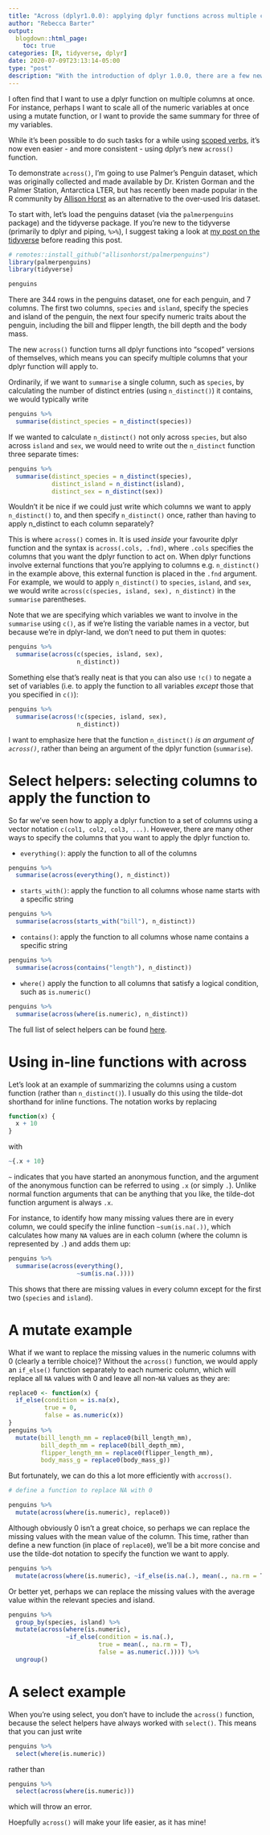 ```yaml
---
title: "Across (dplyr1.0.0): applying dplyr functions across multiple columns"
author: "Rebecca Barter"
output:
  blogdown::html_page:
    toc: true
categories: [R, tidyverse, dplyr]
date: 2020-07-09T23:13:14-05:00
type: "post" 
description: "With the introduction of dplyr 1.0.0, there are a few new features: the biggest of which is across() which supersedes the scoped versions of dplyr functions." 
---
```


I often find that I want to use a dplyr function on multiple columns at once. For instance, perhaps I want to scale all of the numeric variables at once using a mutate function, or I want to provide the same summary for three of my variables.

While it's been possible to do such tasks for a while using [scoped verbs](http://www.rebeccabarter.com/blog/2019-01-23_scoped-verbs/), it's now even easier - and more consistent - using dplyr's new `across()` function.


To demonstrate `across()`, I'm going to use Palmer's Penguin dataset, which was originally collected and made available by Dr. Kristen Gorman and the Palmer Station, Antarctica LTER, but has recently been made popular in the R community by [Allison Horst](https://twitter.com/allison_horst) as an alternative to the over-used Iris dataset.

To start with, let's load the penguins dataset (via the `palmerpenguins` package) and the tidyverse package. If you're new to the tidyverse (primarily to dplyr and piping, `%>%`), I suggest taking a look at [my post on the tidyverse](http://www.rebeccabarter.com/blog/2019-08-05_base_r_to_tidyverse/) before reading this post.

```r
# remotes::install_github("allisonhorst/palmerpenguins")
library(palmerpenguins)
library(tidyverse)
```


```r
penguins
```

There are 344 rows in the penguins dataset, one for each penguin, and 7 columns. The first two columns, `species` and `island`, specify the species and island of the penguin, the next four specify numeric traits about the penguin, including the bill and flipper length, the bill depth and the body mass.


The new `across()` function turns all dplyr functions into "scoped" versions of themselves, which means you can specify multiple columns that your dplyr function will apply to.

Ordinarily, if we want to `summarise` a single column, such as `species`, by calculating the number of distinct entries (using `n_distinct()`) it contains, we would typically write

```r
penguins %>%
  summarise(distinct_species = n_distinct(species))
```

If we wanted to calculate `n_distinct()` not only across `species`, but also across `island` and `sex`, we would need to write out the `n_distinct` function three separate times:


```r
penguins %>%
  summarise(distinct_species = n_distinct(species),
            distinct_island = n_distinct(island),
            distinct_sex = n_distinct(sex))
```

Wouldn't it be nice if we could just write which columns we want to apply `n_distinct()` to, and then specify `n_distinct()` once, rather than having to apply n_distinct to each column separately? 

This is where `across()` comes in. It is used *inside* your favourite dplyr function and the syntax is `across(.cols, .fnd)`, where `.cols` specifies the columns that you want the dplyr function to act on. When dplyr functions involve external functions that you're applying to columns e.g. `n_distinct()` in the example above, this external function is placed in the `.fnd` argument. For example, we would to apply `n_distinct()` to `species`, `island`, and `sex`, we would write `across(c(species, island, sex), n_distinct)` in the `summarise` parentheses.


Note that we are specifying which variables we want to involve in the `summarise` using `c()`, as if we're listing the variable names in a vector, but because we're in dplyr-land, we don't need to put them in quotes:

```r
penguins %>%
  summarise(across(c(species, island, sex), 
                   n_distinct))
```

Something else that's really neat is that you can also use `!c()` to negate a set of variables (i.e. to apply the function to all variables *except* those that you specified in `c()`):


```r
penguins %>%
  summarise(across(!c(species, island, sex), 
                   n_distinct))
```


I want to emphasize here that the function `n_distinct()` *is an argument of `across()`*, rather than being an argument of the dplyr function (`summarise`).


# Select helpers: selecting columns to apply the function to

So far we've seen how to apply a dplyr function to a set of columns using a vector notation `c(col1, col2, col3, ...)`. However, there are many other ways to specify the columns that you want to apply the dplyr function to.


- `everything()`: apply the function to all of the columns


```r
penguins %>%
  summarise(across(everything(), n_distinct))
```


- `starts_with()`: apply the function to all columns whose name starts with a specific string


```r
penguins %>%
  summarise(across(starts_with("bill"), n_distinct))
```


- `contains()`: apply the function to all columns whose name contains a specific string

```r
penguins %>%
  summarise(across(contains("length"), n_distinct))
```

- `where()` apply the function to all columns that satisfy a logical condition, such as `is.numeric()`

```r
penguins %>%
  summarise(across(where(is.numeric), n_distinct))
```


The full list of select helpers can be found [here](https://dplyr.tidyverse.org/reference/select.html).



# Using in-line functions with across

Let's look at an example of summarizing the columns using a custom function (rather than `n_distinct()`). I usually do this using the tilde-dot shorthand for inline functions. The notation works by replacing

```r
function(x) {
  x + 10
}
```

with 

```r
~{.x + 10}
```

`~` indicates that you have started an anonymous function, and the argument of the anonymous function can be referred to using `.x` (or simply `.`). Unlike normal function arguments that can be anything that you like, the tilde-dot function argument is always `.x`.

For instance, to identify how many missing values there are in every column, we could specify the inline function `~sum(is.na(.))`, which calculates how many `NA` values are in each column (where the column is represented by `.`) and adds them up:

```r
penguins %>%
  summarise(across(everything(), 
                   ~sum(is.na(.))))
```


This shows that there are missing values in every column except for the first two (`species` and `island`).


# A mutate example

What if we want to replace the missing values in the numeric columns with 0 (clearly a terrible choice)? Without the `across()` function, we would apply an `if_else()` function separately to each numeric column, which will replace all `NA` values with 0 and leave all non-`NA` values as they are:

```r
replace0 <- function(x) {
  if_else(condition = is.na(x), 
          true = 0, 
          false = as.numeric(x))
}
penguins %>%
  mutate(bill_length_mm = replace0(bill_length_mm),
         bill_depth_mm = replace0(bill_depth_mm),
         flipper_length_mm = replace0(flipper_length_mm),
         body_mass_g = replace0(body_mass_g))
```


But fortunately, we can do this a lot more efficiently with `accross()`.



```r
# define a function to replace NA with 0

penguins %>%
  mutate(across(where(is.numeric), replace0))
```


Although obviously 0 isn't a great choice, so perhaps we can replace the missing values with the mean value of the column. This time, rather than define a new function (in place of `replace0`), we'll be a bit more concise and use the tilde-dot notation to specify the function we want to apply.

```r
penguins %>%
  mutate(across(where(is.numeric), ~if_else(is.na(.), mean(., na.rm = T), as.numeric(.))))
```

Or better yet, perhaps we can replace the missing values with the average value within the relevant species and island.

```r
penguins %>%
  group_by(species, island) %>%
  mutate(across(where(is.numeric), 
                ~if_else(condition = is.na(.), 
                         true = mean(., na.rm = T), 
                         false = as.numeric(.)))) %>%
  ungroup()
```

# A select example

When you're using select, you don't have to include the `across()` function, because the select helpers have always worked with `select()`. This means that you can just write

```r
penguins %>%
  select(where(is.numeric))
```

rather than

```r
penguins %>%
  select(across(where(is.numeric)))
```

which will throw an error.


Hoepfully `across()` will make your life easier, as it has mine!
